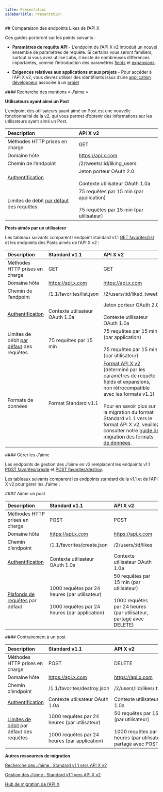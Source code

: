 ```yaml
---
title: Présentation
sidebarTitle: Présentation
---
```


<div id="comparing-x-apis-likes-endpoints">
  ## Comparaison des endpoints Likes de l’API X
</div>

Ces guides porteront sur les points suivants :

- **Paramètres de requête API** - L’endpoint de l’API X v2 introduit un nouvel ensemble de paramètres de requête. Si certains vous seront familiers, surtout si vous avez utilisé Labs, il existe de nombreuses différences importantes, comme l’introduction des paramètres [fields](/fr/x-api/fundamentals/fields) et [expansions](/fr/x-api/fundamentals/expansions).

- **Exigences relatives aux applications et aux projets** - Pour accéder à l’API X v2, vous devrez utiliser des identifiants issus d’une [application développeur](/fr/resources/fundamentals/developer-apps) associée à un [projet](/fr/resources/fundamentals/projects)

<div id="likes-lookup">
  #### Recherche des mentions « J’aime »
</div>

**Utilisateurs ayant aimé un Post**

L’endpoint des utilisateurs ayant aimé un Post est une nouvelle fonctionnalité de la v2, qui vous permet d’obtenir des informations sur les utilisateurs ayant aimé un Post.

| Description | API X v2 |
| :--- | :--- |
| Méthodes HTTP prises en charge | GET |
| Domaine hôte | https://api.x.com |
| Chemin de l’endpoint | /2/tweets/:id/liking\_users |
| [Authentification](/fr/resources/fundamentals/authentication) | Jeton porteur OAuth 2.0<br /><br />Contexte utilisateur OAuth 1.0a |
| Limites de débit [par défaut](/fr/resources/fundamentals/rate-limits) des requêtes | 75 requêtes par 15 min (par application)<br /><br />75 requêtes par 15 min (par utilisateur) |

**Posts aimés par un utilisateur**

Les tableaux suivants comparent l’endpoint standard v1.1 [GET favorites/list](https://developer.x.com/en/docs/twitter-api/v1/tweets/post-and-engage/api-reference/get-favorites-list) et les endpoints des Posts aimés de l’API X v2 :

| Description | Standard v1.1 | API X v2 |
| :--- | :--- | :--- |
| Méthodes HTTP prises en charge | GET | GET |
| Domaine hôte | https://api.x.com | https://api.x.com |
| Chemin de l’endpoint | /1.1/favorites/list.json | /2/users/:id/liked\_tweets |
| [Authentification](/fr/resources/fundamentals/authentication) | Contexte utilisateur OAuth 1.0a | Jeton porteur OAuth 2.0<br /><br />Contexte utilisateur OAuth 1.0a |
| Limites de débit [par défaut](/fr/resources/fundamentals/rate-limits) des requêtes | 75 requêtes par 15 min | 75 requêtes par 15 min (par application)<br /><br />75 requêtes par 15 min (par utilisateur) |
| Formats de données | Format Standard v1.1 | [Format API X v2](/fr/x-api/fundamentals/data-dictionary) (déterminé par les paramètres de requête fields et expansions, non rétrocompatible avec les formats v1.1)<br /><br />Pour en savoir plus sur la migration du format Standard v1.1 vers le format API X v2, veuillez consulter notre [guide de migration des formats de données](/fr/x-api/migrate/data-format-migration). |

<div id="manage-likes">
  #### Gérer les J’aime
</div>

Les endpoints de gestion des J’aime en v2 remplacent les endpoints v1.1 [POST favorites/create](https://developer.x.com/en/docs/twitter-api/v1/tweets/post-and-engage/api-reference/post-favorites-create) et [POST favorites/destroy](https://developer.x.com/en/docs/twitter-api/v1/tweets/post-and-engage/api-reference/post-favorites-destroy).

Les tableaux suivants comparent les endpoints standard de la v1.1 et de l’API X v2 pour gérer les J’aime :

<div id="like-a-post">
  #### Aimer un post
</div>

| Description | Standard v1.1 | API X v2 |
| :--- | :--- | :--- |
| Méthodes HTTP prises en charge | POST | POST |
| Domaine hôte | https://api.x.com | https://api.x.com |
| Chemin d’endpoint | /1.1/favorites/create.json | /2/users/:id/likes |
| [Authentification](/fr/resources/fundamentals/authentication) | Contexte utilisateur OAuth 1.0a | Contexte utilisateur OAuth 1.0a |
| [Plafonds de requêtes](/fr/resources/fundamentals/rate-limits) par défaut | 1000 requêtes par 24 heures (par utilisateur)<br /><br />1000 requêtes par 24 heures (par application) | 50 requêtes par 15 min (par utilisateur)<br /><br />1000 requêtes par 24 heures (par utilisateur, partagé avec DELETE) |

<div id="unlike-a-post">
  #### Contrairement à un post
</div>

| Description | Standard v1.1 | API X v2 |
| :--- | :--- | :--- |
| Méthodes HTTP prises en charge | POST | DELETE |
| Domaine hôte | https://api.x.com | https://api.x.com |
| Chemin d’endpoint | /1.1/favorites/destroy.json | /2/users/:id/likes/:tweet\_id |
| [Authentification](/fr/resources/fundamentals/authentication) | Contexte utilisateur OAuth 1.0a | Contexte utilisateur OAuth 1.0a |
| [Limites de débit](/fr/resources/fundamentals/rate-limits) par défaut des requêtes | 1000 requêtes par 24 heures (par utilisateur)<br /><br />1000 requêtes par 24 heures (par application) | 50 requêtes par 15 min (par utilisateur)<br /><br />1000 requêtes par 24 heures (par utilisateur, partagé avec POST) |

**Autres ressources de migration**

[Recherche des J’aime : Standard v1.1 vers API X v2](/fr/x-api/posts/likes/migrate/likes-lookup-standard-to-twitter-api-v2)

[Gestion des J’aime : Standard v1.1 vers API X v2](/fr/x-api/posts/likes#manage-likes-standard-v1-1-compared-to-x-api-v2)

[Hub de migration de l’API X](/fr/x-api/migrate/overview)